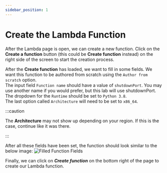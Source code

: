 ```yaml
---
sidebar_position: 1
---
```


# Create the Lambda Function

After the Lambda page is open, we can create a new function. Click on the **Create a function** button (this could be **Create function** instead) on the right side of the screen to start the creation process.

After the **Create function** has loaded, we want to fill in some fields. We want this function to be authored from scratch using the `Author from scratch` option.  
The input field `Function name` should have a value of `shutdownPort`. You may use another name if you would prefer, but this lab will use shutdownPort.
The dropdown for the `Runtime` should be set to `Python 3.8`.  
The last option called `Architecture` will need to be set to `x86_64`.

:::caution

The **Architecture** may not show up depending on your region. If this is the case, continue like it was there.

:::

After all these fields have been set, the function should look similar to the below image:
![Filled Function Fields](../../../static/img/function-fields.png)

Finally, we can click on **_Create function_** on the bottom right of the page to create our Lambda function.
